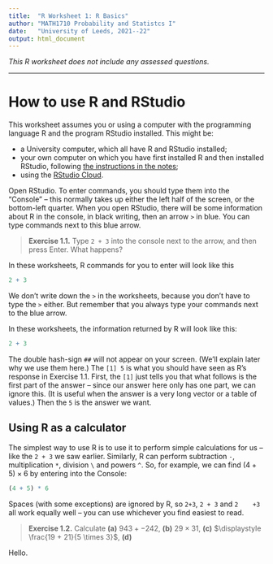 ```yaml
---
title:  "R Worksheet 1: R Basics"
author: "MATH1710 Probability and Statistcs I"
date:   "University of Leeds, 2021--22"
output: html_document
---
```


*This R worksheet does not include any assessed questions.*

------------------------------------------------------------------------

# How to use R and RStudio

This worksheet assumes you or using a computer with the programming language R and the program RStudio installed. This might be:

* a University computer, which all have R and RStudio installed;
* your own computer on which you have first installed R and then installed RStudio, following [the instructions in the notes](https://mpaldridge.github.io/math1710/R.html#r-install);
* using the [RStudio Cloud](https://rstudio.cloud/).

Open RStudio. To enter commands, you should type them into the "Console" -- this normally takes up either the left half of the screen, or the bottom-left quarter. When you open RStudio, there will be some information about R in the console, in black writing, then an arrow `>` in blue. You can type commands next to this blue arrow.

> **Exercise 1.1.** Type `2 + 3` into the console next to the arrow, and then press Enter. What happens?

In these worksheets, R commands for you to enter will look like this

```r
2 + 3
```

We don't write down the `>` in the worksheets, because you don't have to type the `>` either. But remember that you always type your commands next to the blue arrow.

In these worksheets, the information returned by R will look like this:

```r
2 + 3
```

The double hash-sign `##` will not appear on your screen. (We'll explain later why we use them here.) The `[1] 5` is what you should have seen as R's response in Exercise 1.1. First, the `[1]` just tells you that what follows is the first part of the answer -- since our answer here only has one part, we can ignore this. (It is useful when the answer is a very long vector or a table of values.) Then the `5` is the answer we want.

## Using R as a calculator

The simplest way to use R is to use it to perform simple calculations for us -- like the `2 + 3` we saw earlier. Similarly, R can perform subtraction `-`, multiplication `*`, division `\` and powers `^`. So, for example, we can find $(4 + 5) \times 6$ by entering into the Console:

```r
(4 + 5) * 6
```

Spaces (with some exceptions) are ignored by R, so `2+3`, `2 + 3` and `2    +3` all work equally well -- you can use whichever you find easiest to read.

> **Exercise 1.2.** Calculate **(a)** $943 +- 242$, **(b)** $29 \times 31$, **(c)** $\displaystyle \frac{19 + 21}{5 \times 3}$, **(d)**

Hello.

